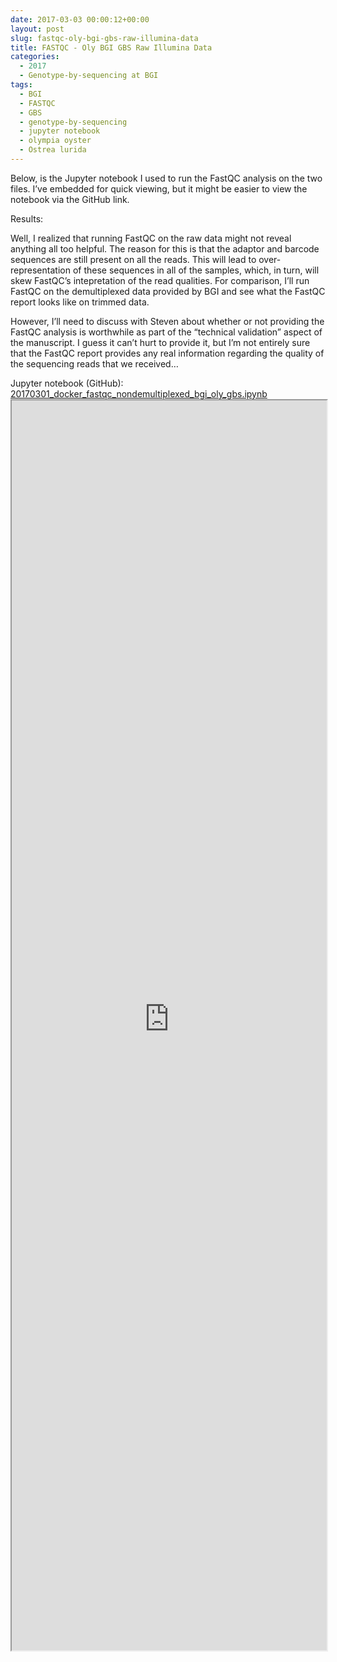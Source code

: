 ```yaml
---
date: 2017-03-03 00:00:12+00:00
layout: post
slug: fastqc-oly-bgi-gbs-raw-illumina-data
title: FASTQC - Oly BGI GBS Raw Illumina Data
categories:
  - 2017
  - Genotype-by-sequencing at BGI
tags:
  - BGI
  - FASTQC
  - GBS
  - genotype-by-sequencing
  - jupyter notebook
  - olympia oyster
  - Ostrea lurida
---
```



Below, is the Jupyter notebook I used to run the FastQC analysis on the two files. I've embedded for quick viewing, but it might be easier to view the notebook via the GitHub link.



Results:

Well, I realized that running FastQC on the raw data might not reveal anything all too helpful. The reason for this is that the adaptor and barcode sequences are still present on all the reads. This will lead to over-representation of these sequences in all of the samples, which, in turn, will skew FastQC's intepretation of the read qualities. For comparison, I'll run FastQC on the demultiplexed data provided by BGI and see what the FastQC report looks like on trimmed data.

However, I'll need to discuss with Steven about whether or not providing the FastQC analysis is worthwhile as part of the "technical validation" aspect of the manuscript. I guess it can't hurt to provide it, but I'm not entirely sure that the FastQC report provides any real information regarding the quality of the sequencing reads that we received...



Jupyter notebook (GitHub): [20170301_docker_fastqc_nondemultiplexed_bgi_oly_gbs.ipynb](https://github.com/sr320/LabDocs/blob/master/jupyter_nbs/sam/20170301_docker_fastqc_nondemultiplexed_bgi_oly_gbs.ipynb)
<iframe src="https://render.githubusercontent.com/view/ipynb?commit=dbea27dfef626a1da60c6b26b6102332b4ffc3e6&enc;_url=68747470733a2f2f7261772e67697468756275736572636f6e74656e742e636f6d2f73723332302f4c6162446f63732f646265613237646665663632366131646136306336623236623631303233333262346666633365362f6a7570797465725f6e62732f73616d2f32303137303330315f646f636b65725f6661737471635f6e6f6e64656d756c7469706c657865645f6267695f6f6c795f6762732e6970796e62&nwo;=sr320%2FLabDocs&path;=jupyter_nbs%2Fsam%2F20170301_docker_fastqc_nondemultiplexed_bgi_oly_gbs.ipynb&repository;_id=13746500#47abd8fd-05f3-4142-941a-082b11afb242" width="100%" height="2000" scrolling="yes"></iframe>
